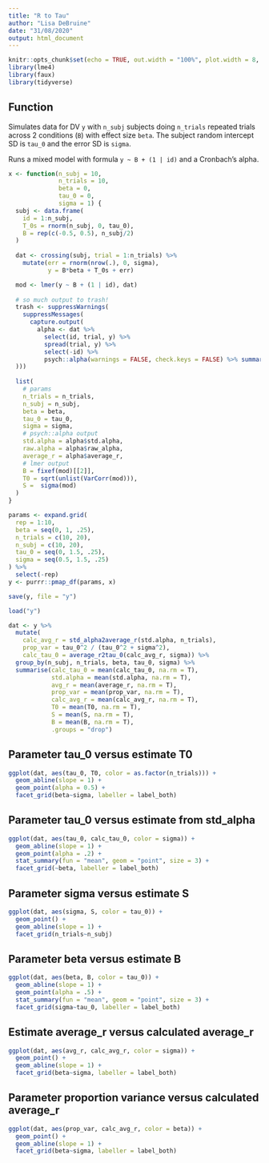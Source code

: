 ```yaml
---
title: "R to Tau"
author: "Lisa DeBruine"
date: "31/08/2020"
output: html_document
---
```

  
```r
knitr::opts_chunk$set(echo = TRUE, out.width = "100%", plot.width = 8, plot.height = 6)
library(lme4)
library(faux)
library(tidyverse)
```

## Function

Simulates data for DV `y` with `n_subj` subjects doing `n_trials` repeated trials across 2 conditions (`B`) with effect size `beta`. The subject random intercept SD is `tau_0` and the error SD is `sigma`.

Runs a mixed model with formula `y ~ B + (1 | id)` and a Cronbach's alpha.

```r
x <- function(n_subj = 10, 
              n_trials = 10, 
              beta = 0, 
              tau_0 = 0, 
              sigma = 1) {
  subj <- data.frame(
    id = 1:n_subj,
    T_0s = rnorm(n_subj, 0, tau_0),
    B = rep(c(-0.5, 0.5), n_subj/2)
  )
  
  dat <- crossing(subj, trial = 1:n_trials) %>%
    mutate(err = rnorm(nrow(.), 0, sigma),
           y = B*beta + T_0s + err)

  mod <- lmer(y ~ B + (1 | id), dat)
  
  # so much output to trash!
  trash <- suppressWarnings(
    suppressMessages(
      capture.output(
        alpha <- dat %>%
          select(id, trial, y) %>%
          spread(trial, y) %>%
          select(-id) %>%
          psych::alpha(warnings = FALSE, check.keys = FALSE) %>% summary()
  )))
  
  list(
    # params
    n_trials = n_trials,
    n_subj = n_subj,
    beta = beta,
    tau_0 = tau_0,
    sigma = sigma, 
    # psych::alpha output
    std.alpha = alpha$std.alpha,
    raw.alpha = alpha$raw_alpha,
    average_r = alpha$average_r,
    # lmer output
    B = fixef(mod)[[2]],
    T0 = sqrt(unlist(VarCorr(mod))),
    S =  sigma(mod)
  )
}
```


```r
params <- expand.grid(
  rep = 1:10,
  beta = seq(0, 1, .25),
  n_trials = c(10, 20),
  n_subj = c(10, 20),
  tau_0 = seq(0, 1.5, .25),
  sigma = seq(0.5, 1.5, .25)
) %>%
  select(-rep)
y <- purrr::pmap_df(params, x)

save(y, file = "y")
```


```r
load("y")
```


```r
dat <- y %>%
  mutate(
    calc_avg_r = std_alpha2average_r(std.alpha, n_trials),
    prop_var = tau_0^2 / (tau_0^2 + sigma^2),
    calc_tau_0 = average_r2tau_0(calc_avg_r, sigma)) %>%
  group_by(n_subj, n_trials, beta, tau_0, sigma) %>%
  summarise(calc_tau_0 = mean(calc_tau_0, na.rm = T),
            std.alpha = mean(std.alpha, na.rm = T), 
            avg_r = mean(average_r, na.rm = T),
            prop_var = mean(prop_var, na.rm = T),
            calc_avg_r = mean(calc_avg_r, na.rm = T),
            T0 = mean(T0, na.rm = T),
            S = mean(S, na.rm = T),
            B = mean(B, na.rm = T),
            .groups = "drop")
```

## Parameter tau_0 versus estimate T0
```r
ggplot(dat, aes(tau_0, T0, color = as.factor(n_trials))) +
  geom_abline(slope = 1) + 
  geom_point(alpha = 0.5) + 
  facet_grid(beta~sigma, labeller = label_both)
```

## Parameter tau_0 versus estimate from std_alpha
```r
ggplot(dat, aes(tau_0, calc_tau_0, color = sigma)) +
  geom_abline(slope = 1) + 
  geom_point(alpha = .2) + 
  stat_summary(fun = "mean", geom = "point", size = 3) +
  facet_grid(~beta, labeller = label_both)
```

## Parameter sigma versus estimate S
```r
ggplot(dat, aes(sigma, S, color = tau_0)) +
  geom_point() + 
  geom_abline(slope = 1) + 
  facet_grid(n_trials~n_subj)
```

## Parameter beta versus estimate B
```r
ggplot(dat, aes(beta, B, color = tau_0)) +
  geom_abline(slope = 1) + 
  geom_point(alpha = .5) + 
  stat_summary(fun = "mean", geom = "point", size = 3) +
  facet_grid(sigma~tau_0, labeller = label_both)
``` 

## Estimate average_r versus calculated average_r
```r
ggplot(dat, aes(avg_r, calc_avg_r, color = sigma)) +
  geom_point() + 
  geom_abline(slope = 1) + 
  facet_grid(beta~sigma, labeller = label_both)
```

## Parameter proportion variance versus calculated average_r
```r
ggplot(dat, aes(prop_var, calc_avg_r, color = beta)) +
  geom_point() + 
  geom_abline(slope = 1) + 
  facet_grid(beta~sigma, labeller = label_both)
```
